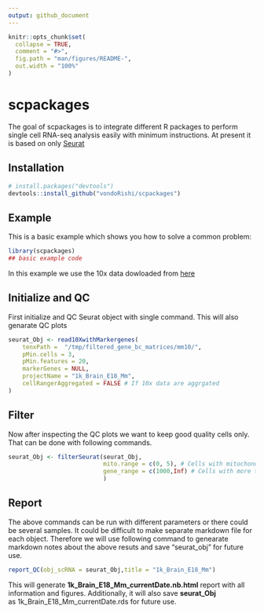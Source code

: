 ```yaml
---
output: github_document
---
```


<!-- README.md is generated from README.Rmd. Please edit that file -->

```r
knitr::opts_chunk$set(
  collapse = TRUE,
  comment = "#>",
  fig.path = "man/figures/README-",
  out.width = "100%"
)
```

# scpackages

<!-- badges: start -->
<!-- badges: end -->

The goal of scpackages is to integrate different R packages to perform single cell RNA-seq analysis easily with minimum instructions. At present it is based on only [Seurat](https://satijalab.org/seurat/) 

## Installation

<!-- You can install the released version of scpackages from [CRAN](https://CRAN.R-project.org) with: -->

<!-- ``` r -->
<!-- install.packages("scpackages") -->
<!-- ``` -->

<!-- And the development version from [GitHub](https://github.com/) with: -->

``` r
# install.packages("devtools")
devtools::install_github("vondoRishi/scpackages")
```
## Example

This is a basic example which shows you how to solve a common problem:

```r
library(scpackages)
## basic example code
```

In this example we use the 10x data dowloaded from [here](https://support.10xgenomics.com/single-cell-gene-expression/datasets/2.1.0/neurons_900)

## Initialize and QC

First initialize and QC Seurat object with single command. This will also genarate QC plots

```r
seurat_Obj <- read10XwithMarkergenes(
    tenxPath =  "/tmp/filtered_gene_bc_matrices/mm10/",
    pMin.cells = 3,
    pMin.features = 20,
    markerGenes = NULL,
    projectName = "1k_Brain_E18_Mm", 
    cellRangerAggregated = FALSE # If 10x data are aggrgated
)
```

## Filter

Now after inspecting the QC plots we want to keep good quality cells only. That can be done with following commands.

```r
seurat_Obj <- filterSeurat(seurat_Obj, 
                           mito.range = c(0, 5), # Cells with mitochondrial genes 0-5%
                           gene_range = c(1000,Inf) # Cells with more than 1000 genes 
                           )
```

## Report

The above commands can be run with different parameters or there could be several samples. It could be difficult to make separate markdown file for each object. Therefore we will use following command to genearate markdown notes about the above resuts and save "seurat_obj" for future use.

```r
report_QC(obj_scRNA = seurat_Obj,title = "1k_Brain_E18_Mm")
```

This will generate **1k_Brain_E18_Mm_currentDate.nb.html** report with all information and figures. Additionally, it will also save **seurat_Obj** as 1k_Brain_E18_Mm_currentDate.rds for future use.
